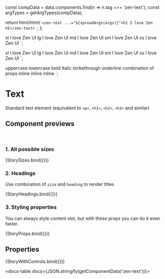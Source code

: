 
const compData = data.components.find(n => n.tag === 'zen-text');
const argTypes = getArgTypes(compData);

<Meta title="Typography/Text" component="zen-text" argTypes={argTypes} />

  return html/*html*/ `<zen-text ...="${spreadArgs(args)}">h1 I love Zen UI</zen-text> `;
};

  <zen-text size="xl">xl I love Zen UI</zen-text>
  <zen-text size="lg">lg I love Zen UI</zen-text>
  <zen-text size="md">md I love Zen UI</zen-text>
  <zen-text size="sm">sm I love Zen UI</zen-text>
  <zen-text size="xs">xs I love Zen UI</zen-text>
`;

  <zen-text size="xl" heading>xl I love Zen UI</zen-text>
  <zen-text size="lg" heading>lg I love Zen UI</zen-text>
  <zen-text size="md" heading>md I love Zen UI</zen-text>
  <zen-text size="sm" heading>sm I love Zen UI</zen-text>
  <zen-text size="xs" heading>xs I love Zen UI</zen-text>
`;

  <zen-text size="md" uppercase>uppercase</zen-text>
  <zen-text size="md" lowercase>lowercase</zen-text>
  <zen-text size="md" bold>bold</zen-text>
  <zen-text size="md" italic>italic</zen-text>
  <zen-text size="md" strikethrough>strikethrough</zen-text>
  <zen-text size="md" underline>underline</zen-text>
  <zen-text size="md" bold italic underline>combination of props</zen-text>
  <zen-text size="md" inline bold>inline</zen-text>
  <zen-text size="md" inline italic>inline</zen-text>
  <zen-text size="md" inline uppercase>inline</zen-text>
`;

# Text

Standard text element (equivalent to `<p>`, `<h1>`, `<h2>`, `<h3>` and similar)

## Component previews

<br />

### 1. All possible sizes

<Canvas>
  <Story name="sizes">{StorySizes.bind({})}</Story>
</Canvas>

### 2. Headings

Use combination of `size` and `heading` to render titles

<Canvas>
  <Story name="headings">{StoryHeadings.bind({})}</Story>
</Canvas>

### 3. Styling properties

You can always style content slot, but with these props you can do it even faster.

<Canvas>
  <Story name="props">{StoryProps.bind({})}</Story>
</Canvas>

## Properties

<Canvas>
  <Story
    name="default"
    args={{
      ...getDefaultArgs(argTypes),
    }}
  >
    {StoryWithControls.bind({})}
  </Story>
</Canvas>

<ArgsTable story="default" />

<docs-table docs={JSON.stringify(getComponentData('zen-text'))}></docs-table>
